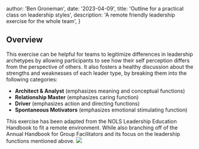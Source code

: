 

  author: 'Ben Groneman',
  date: '2023-04-09',
  title: 'Outline for a practical class on leadership styles',
  description:
    'A remote friendly leadership exercise for the whole team',
}

## Overview
This exercise can be helpful for teams to legitimize differences in leadership archetypes by allowing participants to see how their self perception differs from the perspective of others. It also fosters a healthy discussion about the strengths and weaknesses of each leader type, by breaking them into the following categories:

- **Architect & Analyst** (emphasizes meaning and conceptual functions)
- **Relationship Master** (emphasizes caring function)
- **Driver** (emphasizes action and directing functions)
- **Spontaneous Motivators** (emphasizes emotional stimulating function)

This exercise has been adapted from the NOLS Leadership Education Handbook to fit a remote environment. While also branching off of the Annual Handbook for Group Facilitators and its focus on the leadership functions mentioned above.
<Image src={PDF}></Image>